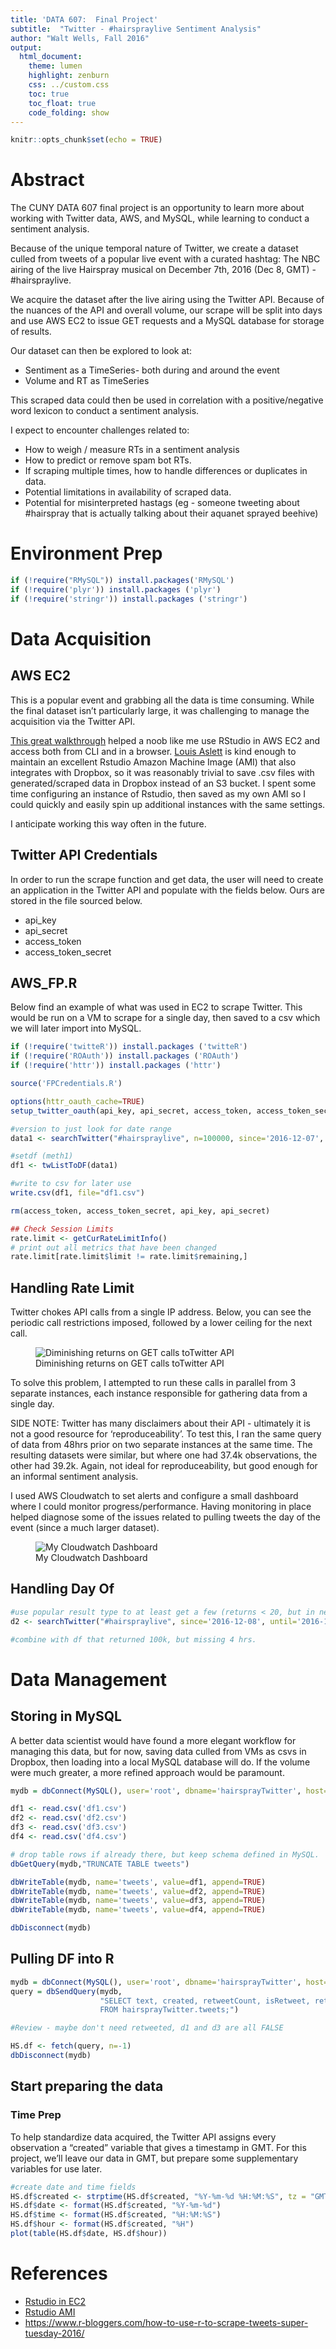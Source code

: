 ```yaml
---
title: 'DATA 607:  Final Project'
subtitle:  "Twitter - #hairspraylive Sentiment Analysis"
author: "Walt Wells, Fall 2016"
output:
  html_document:
    theme: lumen
    highlight: zenburn
    css: ../custom.css
    toc: true
    toc_float: true
    code_folding: show
---
```


```r
knitr::opts_chunk$set(echo = TRUE)
```

# Abstract

The CUNY DATA 607 final project is an opportunity to learn more about working with Twitter data, AWS, and MySQL, while learning to conduct a sentiment analysis.   

Because of the unique temporal nature of Twitter, we create a dataset culled from tweets of a popular live event with a curated hashtag:   The NBC airing of the live Hairspray musical on December 7th, 2016 (Dec 8, GMT) - #hairspraylive.  

We acquire the dataset after the live airing using the Twitter API.  Because of the nuances of the API and overall volume, our scrape will be split into days and use AWS EC2 to issue GET requests and a MySQL database for storage of results.   

Our dataset can then be explored to look at: 

* Sentiment as a TimeSeries- both during and around the event
* Volume and RT as TimeSeries

This scraped data could then be used in correlation with a positive/negative word lexicon to conduct a sentiment analysis. 

I expect to encounter challenges related to:

* How to weigh / measure RTs in a sentiment analysis
* How to predict or remove spam bot RTs.  
* If scraping multiple times, how to handle differences or duplicates in data.  
* Potential limitations in availability of scraped data. 
* Potential for misinterpreted hastags (eg - someone tweeting about #hairspray that is actually talking about their aquanet sprayed beehive)

# Environment Prep

```r
if (!require("RMySQL")) install.packages('RMySQL')
if (!require('plyr')) install.packages ('plyr')
if (!require('stringr')) install.packages ('stringr')
```

# Data Acquisition

## AWS EC2

This is a popular event and grabbing all the data is time consuming.   While the final dataset isn't particularly large, it was challenging to manage the acquisition via the Twitter API.   

[This great walkthrough](http://strimas.com/r/rstudio-cloud-1/) helped a noob like me use RStudio in AWS EC2 and access both from CLI and in a browser.   [Louis Aslett](http://www.louisaslett.com/RStudio_AMI/) is kind enough to maintain an excellent Rstudio Amazon Machine Image (AMI) that also integrates with Dropbox, so it was reasonably trivial to save .csv files with generated/scraped data in Dropbox instead of an S3 bucket.  I spent some time configuring an instance of Rstudio, then saved as my own AMI so I could quickly and easily spin up additional instances with the same settings. 

I anticipate working this way often in the future.  

## Twitter API Credentials

In order to run the scrape function and get data, the user will need to create an application in the Twitter API and populate with the fields below.  Ours are stored in the file sourced below.  

* api_key
* api_secret
* access_token
* access_token_secret

## AWS_FP.R

Below find an example of what was used in EC2 to scrape Twitter.  This would be run on a VM to scrape for a single day, then saved to a csv which we will later import into MySQL.   

```r
if (!require('twitteR')) install.packages ('twitteR')
if (!require('ROAuth')) install.packages ('ROAuth')
if (!require('httr')) install.packages ('httr')

source('FPCredentials.R')

options(httr_oauth_cache=TRUE)
setup_twitter_oauth(api_key, api_secret, access_token, access_token_secret)

#version to just look for date range
data1 <- searchTwitter("#hairspraylive", n=100000, since='2016-12-07', until='2016-12-08', lang="en")

#setdf (meth1)
df1 <- twListToDF(data1)

#write to csv for later use
write.csv(df1, file="df1.csv")

rm(access_token, access_token_secret, api_key, api_secret)

## Check Session Limits
rate.limit <- getCurRateLimitInfo()
# print out all metrics that have been changed
rate.limit[rate.limit$limit != rate.limit$remaining,]
```

## Handling Rate Limit

Twitter chokes API calls from a single IP address.   Below, you can see the periodic call restrictions imposed, followed by a lower ceiling for the next call. 

![Diminishing returns on GET calls toTwitter API](EC2NetworkIN.png)

To solve this problem, I attempted to run these calls in parallel from 3 separate instances, each instance responsible for gathering data from a single day.  

SIDE NOTE:  Twitter has many disclaimers about their API - ultimately it is not a good resource for 'reproduceability'.  To test this, I ran the same query of data from 48hrs prior on two separate instances at the same time.   The resulting datasets were similar, but where one had 37.4k observations, the other had 39.2k.   Again, not ideal for reproduceability, but good enough for an informal sentiment analysis.

I used AWS Cloudwatch to set alerts and configure a small dashboard where I could monitor progress/performance.  Having monitoring in place helped diagnose some of the issues related to pulling tweets the day of the event (since a much larger dataset).

![My Cloudwatch Dashboard](Dashboard.png)

## Handling Day Of

```r
#use popular result type to at least get a few (returns < 20, but in needed time frame)
d2 <- searchTwitter("#hairspraylive", since='2016-12-08', until='2016-12-09', lang="en", resultType="popular")

#combine with df that returned 100k, but missing 4 hrs.

```

# Data Management

## Storing in MySQL

A better data scientist would have found a more elegant workflow for managing this data, but for now, saving data culled from VMs as csvs in Dropbox, then loading into a local MySQL database will do.   If the volume were much greater, a more refined approach would be paramount.   

```r
mydb = dbConnect(MySQL(), user='root', dbname='hairsprayTwitter', host='localhost')

df1 <- read.csv('df1.csv')
df2 <- read.csv('df2.csv')
df3 <- read.csv('df3.csv')
df4 <- read.csv('df4.csv')

# drop table rows if already there, but keep schema defined in MySQL.
dbGetQuery(mydb,"TRUNCATE TABLE tweets")

dbWriteTable(mydb, name='tweets', value=df1, append=TRUE)
dbWriteTable(mydb, name='tweets', value=df2, append=TRUE)
dbWriteTable(mydb, name='tweets', value=df3, append=TRUE)
dbWriteTable(mydb, name='tweets', value=df4, append=TRUE)

dbDisconnect(mydb)
```

## Pulling DF into R

```r
mydb = dbConnect(MySQL(), user='root', dbname='hairsprayTwitter', host='localhost')
query = dbSendQuery(mydb, 
                    "SELECT text, created, retweetCount, isRetweet, retweeted 
                    FROM hairsprayTwitter.tweets;")

#Review - maybe don't need retweeted, d1 and d3 are all FALSE

HS.df <- fetch(query, n=-1)
dbDisconnect(mydb)
```

## Start preparing the data

### Time Prep

To help standardize data acquired, the Twitter API assigns every observation a "created" variable that gives a timestamp in GMT.  For this project, we'll leave our data in GMT, but prepare some supplementary variables for use later. 

```r
#create date and time fields
HS.df$created <- strptime(HS.df$created, "%Y-%m-%d %H:%M:%S", tz = "GMT")
HS.df$date <- format(HS.df$created, "%Y-%m-%d")
HS.df$time <- format(HS.df$created, "%H:%M:%S")
HS.df$hour <- format(HS.df$created, "%H")
plot(table(HS.df$date, HS.df$hour))
```



# References 

* [Rstudio in EC2](http://strimas.com/r/rstudio-cloud-1/)
* [Rstudio AMI](http://www.louisaslett.com/RStudio_AMI/)
* [https://www.r-bloggers.com/how-to-use-r-to-scrape-tweets-super-tuesday-2016/](https://www.r-bloggers.com/how-to-use-r-to-scrape-tweets-super-tuesday-2016/)

